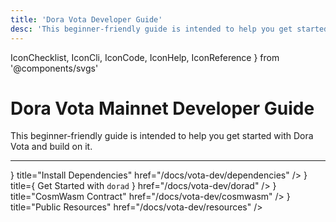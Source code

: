 ```yaml
---
title: 'Dora Vota Developer Guide'
desc: 'This beginner-friendly guide is intended to help you get started with Dora Vota and build on it.'
---
```


  IconChecklist,
  IconCli,
  IconCode,
  IconHelp,
  IconReference
} from '@components/svgs'

# Dora Vota Mainnet Developer Guide

This beginner-friendly guide is intended to help you get started with Dora Vota and build on it.

---

<Cards num={2}>
  <Cards.Card
    icon={<IconChecklist />}
    title="Install Dependencies"
    href="/docs/vota-dev/dependencies"
  />
  <Cards.Card
    icon={<IconCli />}
    title={
      <span>
        Get Started with <code>dorad</code>
      </span>
    }
    href="/docs/vota-dev/dorad"
  />
  <Cards.Card
    icon={<IconCode />}
    title="CosmWasm Contract"
    href="/docs/vota-dev/cosmwasm"
  />
  <Cards.Card
    icon={<IconReference />}
    title="Public Resources"
    href="/docs/vota-dev/resources"
  />
</Cards>
